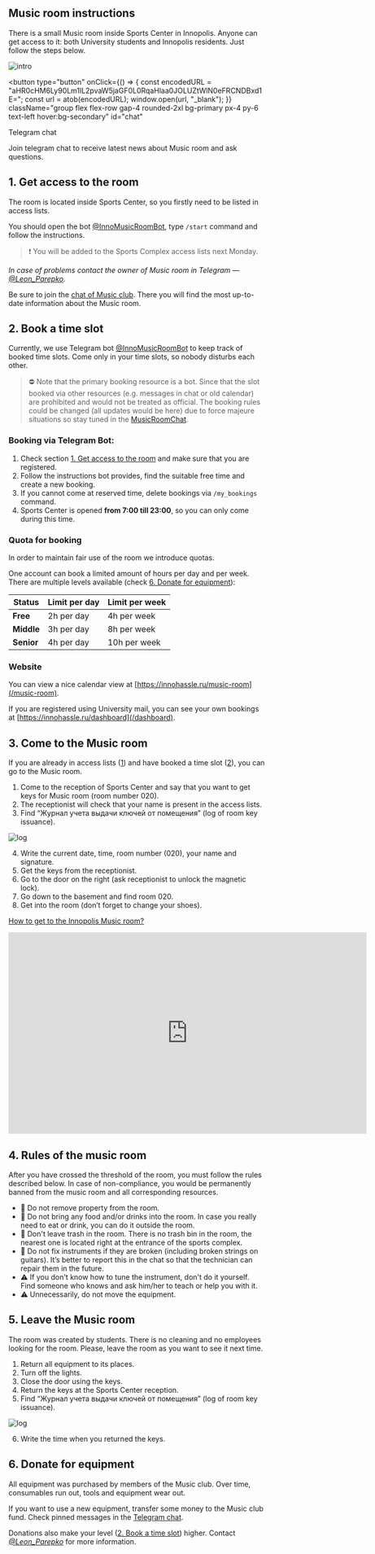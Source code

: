 
<Section id="instructions">

# Music room instructions <HeaderHashtag link="#instructions" />

There is a small Music room inside Sports Center in Innopolis. Anyone can get access to it: both University students
and Innopolis residents. Just follow the steps below.

![intro](/music-room-intro.webp)

</Section>

<button
  type="button"
  onClick={() => {
    const encodedURL =
      "aHR0cHM6Ly90Lm1lL2pvaW5jaGF0L0RqaHlaa0JOLUZtWlN0eFRCNDBxd1E=";
    const url = atob(encodedURL);
    window.open(url, "_blank");
  }}
  className="group flex flex-row gap-4 rounded-2xl bg-primary px-4 py-6 text-left hover:bg-secondary"
  id="chat"
>
  <div className="w-12">
    <span className="icon-[ic--baseline-telegram] text-5xl text-brand-violet" />
  </div>
  <div className="flex flex-col gap-2">
    <p className="text-2xl font-semibold text-contrast underline-offset-4 group-hover:underline">
      Telegram chat
    </p>
    <p className="text-lg text-contrast/75">
      Join telegram chat to receive latest news about Music room and ask
      questions.
    </p>
  </div>
</button>

<Section id="1">

# 1. Get access to the room <HeaderHashtag link="#1" />

The room is located inside Sports Center, so you firstly need to be listed in access lists.

You should open the bot [@InnoMusicRoomBot](https://t.me/InnoMusicRoomBot), type `/start` command and follow the
instructions.

> ❗ You will be added to the Sports Complex access lists next Monday.

_In case of problems contact the owner of Music room in Telegram — [@Leon_Parepko](https://t.me/Leon_Parepko)._

Be sure to join the [chat of Music club](#chat). There you will find the most up-to-date information about the
Music room.

</Section>

<Section id="2">

# 2. Book a time slot <HeaderHashtag link="#2" />

Currently, we use Telegram bot [@InnoMusicRoomBot](https://t.me/InnoMusicRoomBot) to keep track of booked time slots.
Come only in your time slots, so nobody disturbs each other.

> ⛔ Note that the primary booking resource is a bot. Since that the slot booked via other resources (e.g. messages in
> chat or old calendar) are prohibited and would not be treated as official. The booking rules could be changed (all
> updates would be here) due to force majeure situations so stay tuned in the [MusicRoomChat](#chat).

### **Booking via Telegram Bot:**

1. Check section [1. Get access to the room](#1) and make sure that you are registered.
2. Follow the instructions bot provides, find the suitable free time and create a new booking.
3. If you cannot come at reserved time, delete bookings via `/my_bookings` command.
4. Sports Center is opened **from 7:00 till 23:00**, so you can only come during this time.

### Quota for booking

In order to maintain fair use of the room we introduce quotas.

One account can book a limited amount of hours per day and per week. There are multiple levels available (check [6.
Donate for equipment](#6)):

| Status     | Limit per day | Limit per week |
| ---------- | ------------- | -------------- |
| **Free**   | 2h per day    | 4h per week    |
| **Middle** | 3h per day    | 8h per week    |
| **Senior** | 4h per day    | 10h per week   |

### Website

You can view a nice calendar view at [https://innohassle.ru/music-room](/music-room).

If you are registered using University mail, you can see your own bookings
at [https://innohassle.ru/dashboard](/dashboard).

</Section>

<Section id="3">

# 3. Come to the Music room <HeaderHashtag link="#3" />

If you are already in access lists ([1](#1)) and have booked a time slot ([2](#2)), you can go to the Music room.

1. Come to the reception of Sports Center and say that you want to get keys for Music room (room number 020).
2. The receptionist will check that your name is present in the access lists.
3. Find “Журнал учета выдачи ключей от помещения” (log of room key issuance).

![log](/music-room-log.webp)

4. Write the current date, time, room number (020), your name and signature.
5. Get the keys from the receptionist.
6. Go to the door on the right (ask receptionist to unlock the magnetic lock).
7. Go down to the basement and find room 020.
8. Get into the room (don’t forget to change your shoes).

</Section>

<Section id="video">

[How to get to the Innopolis Music room?](https://youtu.be/mGfdun8ah3g)

<div className="flex w-full flex-row items-center justify-center rounded-2xl bg-primary">
  <iframe
    width="704"
    height="396"
    src="https://www.youtube-nocookie.com/embed/mGfdun8ah3g"
    title="How to get to the Innopolis Music room?"
    frameBorder="0"
    allow="accelerometer; autoplay; clipboard-write; encrypted-media; gyroscope; picture-in-picture; web-share"
    allowFullScreen
    style={{
      maxWidth: "100%",
      maxHeight: "100%",
      borderRadius: "1rem",
      width: "100%",
      height: "100%",
      aspectRatio: "16/9",
    }}
  ></iframe>
</div>

</Section>

<Section id="4">

# 4. Rules of the music room <HeaderHashtag link="#4" />

After you have crossed the threshold of the room, you must follow the rules described below. In case of
non-compliance, you would be permanently banned from the music room and all corresponding resources.

- 🚫 Do not remove property from the room.
- 🚫 Do not bring any food and/or drinks into the room. In case you really need to eat or drink, you can do it outside
  the room.
- 🚫 Don't leave trash in the room. There is no trash bin in the room, the nearest one is located right at the entrance
  of the sports complex.
- 🚫 Do not fix instruments if they are broken (including broken strings on guitars). It’s better to report this in the
  chat so that the technician can repair them in the future.
- ⚠️ If you don't know how to tune the instrument, don't do it yourself. Find someone who knows and ask him/her to
  teach or help you with it.
- ⚠️ Unnecessarily, do not move the equipment.

</Section>

<Section id="5">

# 5. Leave the Music room <HeaderHashtag link="#5" />

The room was created by students. There is no cleaning and no employees looking for the room. Please, leave the room
as you want to see it next time.

1. Return all equipment to its places.
2. Turn off the lights.
3. Close the door using the keys.
4. Return the keys at the Sports Center reception.
5. Find “Журнал учета выдачи ключей от помещения” (log of room key issuance).

![log](/music-room-log.webp)

6. Write the time when you returned the keys.

</Section>

<Section id="6">

# 6. Donate for equipment <HeaderHashtag link="#6" />

All equipment was purchased by members of the Music club. Over time, consumables run out, tools and equipment wear
out.

If you want to use a new equipment, transfer some money to the Music club fund. Check pinned messages in the [Telegram
chat](#chat).

Donations also make your level ([2. Book a time slot](#2)) higher.
Contact [_@Leon_Parepko_](https://t.me/Leon_Parepko) for more information.

</Section>
